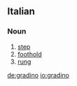 ==Italian==

===Noun===
{{it-noun|gradin|m|o|i}}

# [[step]]
# [[foothold]]
# [[rung]]

[[de:gradino]]
[[io:gradino]]